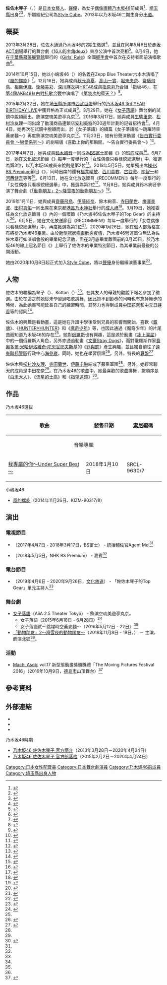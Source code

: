 {{NoteTA
|G1=Communication
|1=zh-cn:环节; zh-tw:單元; zh-hk:環節;
}}
{{藝人
|姓名 = 佐佐木琴子
|類型 = 配音員
|圖片 =  
|外文名 = 佐々木 琴子<br>（ささき ことこ）
|外文 = ja
|羅馬拼音 = Sasaki Kotoko
|暱稱 = Kotoko（{{lang|ja|ことこ}}）<ref>BOMB!2018年11月号、学研プラス、2018年10月9日、57頁、{{ASIN|B07H5VY7X4}}</ref><br>Kottan（{{lang|ja|こったん}}）<ref name="d">{{Cite web |author=佐々木琴子|url =http://blog.nogizaka46.com/kenkyusei/2013/08/013486.php |title = コトコ×ノ×ブログ@佐々木琴子( ゜∀゜ゞ) |work = 乃木坂46 研究生 公式ブログ|date=2013-08-11|accessdate = 2018-03-19 |archiveurl=https://web.archive.org/web/20190510220156/http://blog.nogizaka46.com/kenkyusei/2013/08/013486.php|archivedate=2019-05-10}}</ref>
|國籍 = {{JPN}}
|出生日期 = {{birth date and age|1998|8|28}}
|出生地點 = {{JPN}}[[埼玉縣|埼玉縣]]><ref name="stylecube"/>
|職業 = [[日本電視藝人|電視藝人]]、[[聲優|聲優]]
|語言 = [[日語|日語]]
|出道日期 = 2013年3月28日
|出道作品 =《[[生命如此美好|邊界]]》
|活躍年代 = 2013年至今
|經紀公司 = 乃木坂46合同會社（2013年－2020年）<br>[[Style_Cube|Style Cube]]（2020年－至今）
|網站 =[http://stylecube.jp/talents/kotoko 經紀公司個人介紹頁]
|相關團體 = [[乃木坂46|乃木坂46]]（2013年－2020年）
|IMDb = 
|module = 
{{Infobox Sakamichi-series member
|embed = yes 
|血型 = A型<ref name="nogizaka46memberdetail"/>
|身高 = {{height|m=1.63}}<ref name="nogizaka46memberdetail"/>
|出道日期 = 2013年3月28日
|畢業日期 = 2020年3月31日
|加入時期 = 乃木坂46第2期
|唱片公司 = N46Div.／[[Sony_Music_Records|Sony Music Records]]
|經紀公司 = 乃木坂46合同會社
|畢業前所屬團體 = 乃木坂46
|官方網站 = https://web.archive.org/web/20200423225724/https://www.nogizaka46.com/member/detail/sasakikotoko.php 乃木坂46個人介紹頁
}}
}}

'''佐佐木琴子'''（{{jpn|j=佐々木 琴子|kn=ささき ことこ|rm=Sasaki Kotoko|f=y}}，{{bd|1998年|8月28日|catIdx=Sasaki Kotoko}}）是[[日本|日本]][[女藝人|女藝人]]、[[聲優|聲優]]，為女子[[偶像_(日本)|偶像團體]][[乃木坂46|乃木坂46]]前成員<ref name="nogizaka46memberdetail">{{cite web|url=https://www.nogizaka46.com/member/detail/sasakikotoko.php|script-title=ja:佐々木 琴子｜メンバー紹介|date=2020-03-13|accessdate=2020-03-20|publisher=乃木坂46公式サイト|archive-url=https://web.archive.org/web/20200423225724/https://www.nogizaka46.com/member/detail/sasakikotoko.php|archive-date=2020-03-09|dead-url=yes}}</ref>，[[埼玉縣|埼玉縣]]出身<ref name="saitama">{{Cite web|title=(o゜▽゜)o|url=http://blog.nogizaka46.com/kotoko.sasaki/2015/02/022644.php|accessdate=2018-10-26|author=佐々木琴子|date=2015-02-02|work=乃木坂46 佐々木琴子 公式ブログ|publisher=乃木坂46LLC|archiveurl=https://web.archive.org/web/20190930100058/http://blog.nogizaka46.com/kotoko.sasaki/2015/02/022644.php|archivedate=2019-09-30}}</ref><ref name="stylecube">{{Cite web|url=http://stylecube.jp/talents/kotoko/|title=佐々木 琴子|accessdate=2020-11-30|work=[[Style_Cube|Style Cube]]|language=ja|archive-date=2022-05-28|archive-url=https://web.archive.org/web/20220528073956/http://stylecube.jp/talents/kotoko/}}</ref>，所屬經紀公司為[[Style_Cube|Style Cube]]。2013年以乃木坂46二期生身分[[出道|出道]]。

== 概要 ==
2013年3月28日，佐佐木通過乃木坂46的2期生徵選<ref>{{cite web |url=http://blog.nogizaka46.com/miona.hori/2015/03/023295.php |language=ja |script-title=ja:3年目 |publisher=乃木坂46 |date=2015-03-28 |accessdate=2019-08-30 |archive-date=2021-02-03 |archive-url=https://web.archive.org/web/20210203070756/http://blog.nogizaka46.com/miona.hori/2015/03/023295.php }}</ref>，並且在同年5月6日於[[TBS赤坂ACT劇場|赤坂ACT劇場]]舉行的舞台劇《[[16人的主角|16人的主角]]deux》東京公演中首次亮相<ref>{{cite web |url=http://blog.nogizaka46.com/staff/2013/05/011872.php |language=ja |script-title=ja:2期生お披露目に関して |publisher=乃木坂46 |date=2013-05-06 |accessdate=2019-08-30 |archive-date=2019-11-16 |archive-url=https://web.archive.org/web/20191116113952/http://blog.nogizaka46.com/staff/2013/05/011872.php |dead-url=no }}</ref>。8月4日，她在[[千葉縣|千葉縣]][[幕張展覽館|幕張展覽館]]舉行的《[[Girls'_Rule|Girls' Rule]]》全國[[握手會|握手會]]中首次在支持者面前演唱歌曲<ref>{{cite web |url=https://natalie.mu/music/news/96463 |language=ja |script-title=ja:乃木坂46、2期生がファン1万人を前に初パフォーマンス |publisher=[[natalie_(網站)|natalie]] |date=2013-08-04 |accessdate=2019-02-20 |archive-date=2019-05-15 |archive-url=https://web.archive.org/web/20190515211454/https://natalie.mu/music/news/96463 |dead-url=no }}</ref>。

2014年10月15日，她以小嶋坂46（{{lang|ja|こじ坂46}}）的名義在Zepp Blue Theater六本木演唱了《[[希望無限|風的螺旋]]》<ref>{{cite web |url=https://natalie.mu/music/news/128750 |language=ja |script-title=ja:乃木坂アンダーライブで「こじ坂46」楽曲披露 |publisher=natalie |date=2014-10-15 |accessdate=2019-08-30 |archive-date=2021-10-28 |archive-url=https://web.archive.org/web/20211028202035/https://natalie.mu/music/news/128750 }}</ref>。12月16日，她與成員[[秋元真夏|秋元真夏]]、[[高山一實|高山一實]]、[[堀未央奈|堀未央奈]]、[[齋藤飛鳥|齋藤飛鳥]]、[[相樂伊織|相樂伊織]]、[[衛藤美彩|衛藤美彩]]、[[深川麻衣|深川麻衣]]與[[HKT48|HKT48]]成員[[指原莉乃|指原莉乃]]合組「指坂46」，在[[第4屆AKB48紅白對抗歌合戰|第4屆AKB48紅白對抗歌合戰]]中演唱了《[[第幾次的藍天？|第幾次的藍天？]]》<ref>{{cite web |url=https://mdpr.jp/news/detail/1454038 |language=ja |script-title=ja:指原莉乃×乃木坂46、“さし坂46”結成　ミニスカでアピール |publisher=modelpress |date=2014-12-16 |accessdate=2019-08-30 |archive-date=2019-06-13 |archive-url=https://web.archive.org/web/20190613124431/https://mdpr.jp/news/detail/1454038 |dead-url=no }}</ref>。

2015年2月22日，她在[[埼玉縣|埼玉縣]][[所澤市|所澤市]][[西武巨蛋|西武巨蛋]]舉行的[[乃木坂46_3rd_YEAR_BIRTHDAY_LIVE_2015.2.22_SEIBU_DOME|乃木坂46 3rd YEAR BIRTHDAY LIVE]]中獲昇格為正式成員<ref>{{cite web |url=https://natalie.mu/music/news/139138 |language=ja |script-title=ja:乃木坂46、昇格や新舞台など続々発表！“新プロジェクト”メンバー募集も |publisher=natalie |date=2015-02-22 |accessdate=2019-08-30 |archive-date=2021-09-05 |archive-url=https://web.archive.org/web/20210905033551/https://natalie.mu/music/news/139138 }}</ref>。3月29日，她在《[[女子落語|女子落語]]》舞台劇的試鏡中脫穎而出，飾演空琉美遊亭丸京<ref name="乃木坂46舞台「じょしらく」出演15人決定！主役は高山、万理華、中元">{{cite web |url=https://natalie.mu/music/news/142383 |language=ja |script-title=ja:乃木坂46舞台「じょしらく」出演15人決定！主役は高山、万理華、中元 |publisher=natalie |date=2015-03-29 |accessdate=2019-08-30 |archive-date=2019-05-17 |archive-url=https://web.archive.org/web/20190517114958/https://natalie.mu/music/news/142383 |dead-url=no }}</ref>。2016年3月17日，她與成員[[生駒里奈|生駒里奈]]、[[松村沙友理|松村沙友理]]一同出席了動漫商品連鎖店[[安利美特|安利美特]]的30週年計劃的記者招待會<ref>{{cite web |url=https://www.oricon.co.jp/news/2068642/full/ |language=ja |script-title=ja:乃木坂・生駒&松村、ガチの“アニメ愛”で後輩圧倒「引いちゃいました」 |publisher=[[Oricon|Oricon]] |date=2016-03-17 |accessdate=2019-08-30 |archive-date=2016-07-18 |archive-url=https://web.archive.org/web/20160718232730/http://www.oricon.co.jp/news/2068642/full/ |dead-url=no }}</ref>。4月4日，她再次在試鏡中脫穎而出，於《女子落語》的續篇《女子落語貳〜跳躍時空蕎麥麵〜》再度飾演空琉美遊亭丸京<ref name="乃木坂46による舞台「じょしらく」新作、トリプルキャストで舞台は2066年">{{cite web |url=https://natalie.mu/comic/news/182313 |language=ja |script-title=ja:乃木坂46による舞台「じょしらく」新作、トリプルキャストで舞台は2066年 |publisher=natalie |date=2016-04-04 |accessdate=2019-08-30 |archive-date=2019-05-09 |archive-url=https://web.archive.org/web/20190509234132/https://natalie.mu/comic/news/182313 |dead-url=no }}</ref>。11月23日，她有份聲演動畫《[[告白實行委員會_～戀愛系列～|告白實行委員會 ～戀愛系列～]]》的劇場版《喜歡上你的那瞬間。～告白實行委員會～》<ref name="HoneyWorks映画ED主題歌は乃木坂46さゆりんご軍団+真夏さんリスペクト軍団">{{cite web |url=https://natalie.mu/music/news/210263 |language=ja |script-title=ja:HoneyWorks映画ED主題歌は乃木坂46さゆりんご軍団+真夏さんリスペクト軍団 |publisher=natalie |date=2016-11-23 |accessdate=2019-08-30 |archive-date=2019-08-14 |archive-url=https://web.archive.org/web/20190814205037/https://natalie.mu/music/news/210263 |dead-url=no }}</ref>。

2017年4月7日，她與成員[[鈴木絢音|鈴木絢音]]一同成為[[BS富士|BS富士]]節目《{{Link-ja|JAPA-CON presents agent HaZAP|ジャパコンTV}}》的班底成員<ref name="佐々木琴子と鈴木絢音が新番組BSフジ「ジャパコン Presents 『エージェントHaZAP』」レギュラー出演決定！">{{cite web |url=http://www.nogizaka46.com/news/2017/03/bs-presents-hazap.php |language=ja |script-title=ja:佐々木琴子と鈴木絢音が新番組BSフジ「ジャパコン Presents 『エージェントHaZAP』」レギュラー出演決定！ |publisher=乃木坂46 |date=2017-03-28 |accessdate=2019-07-06 |archive-date=2019-04-12 |archive-url=https://web.archive.org/web/20190412065442/http://www.nogizaka46.com/news/2017/03/bs-presents-hazap.php |dead-url=no }}</ref>。6月7日，她在[[文化放送_(日本)|文化放送]]節目《{{Link-ja|RECOMMEN!|レコメン!}}》每年一度舉行的「女性偶像只看樣貌總選舉」中，獲選為第3位，以乃木坂46成員來說則是第2位<ref>{{cite web |url=https://mdpr.jp/news/detail/1692285 |language=ja |script-title=ja:「女性アイドル顔だけ総選挙」結果発表！AKB48、乃木坂46、欅坂46入り乱れる |publisher=modelpress |date=2017-06-08 |accessdate=2019-08-30 |archive-date=2018-06-22 |archive-url=https://web.archive.org/web/20180622032806/https://mdpr.jp/news/detail/1692285 |dead-url=no }}</ref>。2018年5月5日，她單獨出席[[NHK_BS_Premium|NHK BS Premium]]節目《{{Link-ja|公佈！全高達大投票|発表!全ガンダム大投票}}》，同時出席的還有[[福井晴敏|福井晴敏]]、[[西川貴教|西川貴教]]、[[古谷徹|古谷徹]]、[[關智一|關智一]]和[[河西健吾|河西健吾]]等等<ref name="NHKで「発表！全ガンダム大投票」古谷徹、関智一、河西健吾の生アフレコも">{{cite web |url=https://natalie.mu/comic/news/280601 |language=ja |script-title=ja:NHKで「発表！全ガンダム大投票」古谷徹、関智一、河西健吾の生アフレコも |publisher=natalie |date=2018-05-03 |accessdate=2019-08-30 |archive-date=2019-04-18 |archive-url=https://web.archive.org/web/20190418200937/https://natalie.mu/comic/news/280601 |dead-url=no }}</ref>。6月13日，她在文化放送節目《RECOMMEN!》每年一度舉行的「女性偶像只看樣貌總選舉」中，獲選為第2位<ref>{{cite web |url=https://mdpr.jp/news/detail/1772813 |language=ja |script-title=ja:「女性アイドル顔だけ総選挙2018」結果発表＜1位～20位＞ |publisher=modelpress |date=2018-06-13 |accessdate=2019-08-30 |archive-date=2019-07-06 |archive-url=https://web.archive.org/web/20190706121854/https://mdpr.jp/news/detail/1772813 |dead-url=no }}</ref>。11月8日，她與成員鈴木絢音參演了舞台劇《[[動物朋友|「動物朋友」2～降雪夜的動物朋友～]]》<ref name="乃木坂46鈴木絢音&佐々木琴子、アイドルの先輩・仁藤萌乃は「面白くて優しい方」">{{cite web |url=https://www.oricon.co.jp/news/2123029/full/ |language=ja |script-title=ja:乃木坂46鈴木絢音&佐々木琴子、アイドルの先輩・仁藤萌乃は「面白くて優しい方」 |publisher=Oricon |date=2018-11-08 |accessdate=2019-08-30 |archive-date=2019-11-09 |archive-url=https://web.archive.org/web/20191109033027/https://www.oricon.co.jp/news/2123029/full/ |dead-url=no }}</ref>。

2019年1月11日，她與成員[[齋藤飛鳥|齋藤飛鳥]]、[[伊藤純奈|伊藤純奈]]、鈴木絢音、[[寺田蘭世|寺田蘭世]]、[[梅澤美波|梅澤美波]]、[[田村真佑|田村真佑]]一同出席在東京都[[港區_(東京都)|港區]][[乃木神社_(東京都港區)|乃木神社]]舉行的[[成人禮|成人禮]]<ref>{{cite web |url=https://www.oricon.co.jp/news/2127274/full/ |language=ja |script-title=ja:乃木坂46・齋藤飛鳥ら、晴れ着姿で成人式 【全メンバーコメント掲載】 |publisher=Oricon |date=2019-01-11 |accessdate=2019-08-30 |archive-date=2019-11-28 |archive-url=https://web.archive.org/web/20191128091116/https://www.oricon.co.jp/news/2127274/full/ |dead-url=no }}</ref>。3月19日，她獲委任為文化放送節目《{{Link-ja|A&G Request Hour 阿澄佳奈的KimiMachi!|A&Gリクエストアワー 阿澄佳奈のキミまち!}}》內的一個環節《乃木坂46佐佐木琴子的Top Gear》的主持人<ref name="文化放送「キミまち！」浅川梨奈が新アシスタントに　乃木坂・佐々木も参加">{{cite web |url=https://www.daily.co.jp/gossip/2019/03/19/0012160456.shtml |language=ja |script-title=ja:文化放送「キミまち！」浅川梨奈が新アシスタントに　乃木坂・佐々木も参加 |publisher={{Link-ja|每日體育|デイリースポーツ}} |date=2019-03-19 |accessdate=2019-08-30 |archive-date=2019-05-05 |archive-url=https://web.archive.org/web/20190505161609/https://www.daily.co.jp/gossip/2019/03/19/0012160456.shtml |dead-url=no }}</ref>。6月5日，她在文化放送節目《RECOMMEN!》每年一度舉行的「女性偶像只看樣貌總選舉」中，再度獲選為第2位<ref>{{cite web |url=https://mdpr.jp/news/detail/1842722 |language=ja |script-title=ja:「女性アイドル顔だけ総選挙2019」結果発表＜1位～20位＞ |publisher=modelpress |date=2019-06-05 |accessdate=2019-08-30 |archive-date=2019-06-14 |archive-url=https://web.archive.org/web/20190614133127/https://mdpr.jp/news/detail/1842722 |dead-url=no }}</ref>。2020年1月26日，她在個人部落格宣布將從乃木坂46[[畢業_(演藝界)|畢業]]。由於[[2019冠狀病毒病日本疫情|新型冠狀病毒肺炎疫情]]，乃木坂46營運單位無法為佐佐木舉行如演唱會般的畢業紀念活動，但在3月底畢業離團前的3月25日，於乃木坂46的線上冠名節目《{{link-ja|貓舌SHOWROOM|猫舌SHOWROOM}}》上舉行了佐佐木的畢業特別節目，為其畢業前最後的公開活動。

她由2020年10月8日起正式加入[[Style_Cube|Style Cube]]，將以[[聲優|聲優]]身份繼續演藝事業<ref>{{cite web|url=https://www.oricon.co.jp/news/2174346/full/|language=ja|script-title=ja:元乃木坂46・佐々木琴子、スタイルキューブに所属 声優として活動「たくさん勉強していきたい」|publisher=Oricon|date=2020-10-14|accessdate=2020-10-14|archive-date=2020-10-19|archive-url=https://web.archive.org/web/20201019080814/https://www.oricon.co.jp/news/2174346/full/|dead-url=no}}</ref>。

== 人物 ==
佐佐木的暱稱為琴子（{{lang|ja|ことこ}}）、Kottan（{{lang|ja|こったん}}）<ref name="＜乃木坂46鈴木絢音＆佐々木琴子インタビュー＞2位と5位にランクイン！「女性アイドル顔だけ総選挙」について聞いた結果…二人の美容トーク、夢、悩みも【舞台「けものフレンズ」2】">{{cite web |url=https://mdpr.jp/interview/detail/1803973 |language=ja |script-title=ja:＜乃木坂46鈴木絢音＆佐々木琴子インタビュー＞2位と5位にランクイン！「女性アイドル顔だけ総選挙」について聞いた結果…二人の美容トーク、夢、悩みも【舞台「けものフレンズ」2】 |publisher=modelpress |date=2017-06-08 |accessdate=2019-08-30 |archive-date=2019-05-06 |archive-url=https://web.archive.org/web/20190506084243/https://mdpr.jp/interview/detail/1803973 |dead-url=no }}</ref>。在其友人的母親的勸說下報名參加了徵選。由於在這之前她從未學習過唱歌跳舞，因此抓不到節奏的同時也有忘掉舞步的時候，為此她盡可能延長自己的練習時間，其努力也得到成員[[中田花奈|中田花奈]]和[[中元日芽香|中元日芽香]]等的認同<ref name="乃木坂46佐々木琴子、自然体の奥にある慈しみ">{{cite web |url=https://entamenext.com/articles/detail/1476 |language=ja |script-title=ja:乃木坂46佐々木琴子、自然体の奥にある慈しみ |publisher=ENTAME |date=2015-05-01 |accessdate=2019-08-30 |archive-date=2020-02-17 |archive-url=https://web.archive.org/web/20200217215821/https://entamenext.com/articles/detail/1476 |dead-url=no }}</ref>。

佐佐木的興趣是看動畫，這是她在升讀中學後受到兄長的影響而開始，喜歡《[[銀魂|銀魂]]》、《[[HUNTER×HUNTER|HUNTER×HUNTER]]》和《[[魔奇少年|魔奇少年]]》等，也因此通過《魔奇少年》的片尾曲而知道乃木坂46的存在<ref name="乃木坂46佐々木琴子、自然体の奥にある慈しみ"/>。她對[[俄羅斯|俄羅斯]]也有興趣，這是源於動畫《[[冰上溜星|冰上溜星]]》中的一個俄羅斯人角色，另外亦通過動畫《[[文豪Stray_Dogs|文豪Stray Dogs]]》，而對俄羅斯作家[[費奧多爾·米哈伊洛維奇·陀思妥耶夫斯基|費奧多爾·米哈伊洛維奇·陀思妥耶夫斯基]]的《[[罪與罰|罪與罰]]》產生興趣，並且獨自前往了[[遠東聯邦管區|遠東聯邦管區]]行政中心[[海參崴|海參崴]]。同時，她也在學習俄語<ref>{{cite web |url=https://ananweb.jp/news/195001/ |language=ja |script-title=ja:乃木坂46・佐々木琴子、アニメ愛→ロシア愛に? 一人旅も計画 |publisher=anan |date=2018-10-02 |accessdate=2019-08-30 |archive-date=2021-04-11 |archive-url=https://web.archive.org/web/20210411181718/https://ananweb.jp/news/195001/ }}</ref>。另外，特長的[[算盤_(東亞)|算盤]]<ref>{{cite book|script-title=ja:日経エンタテインメント! アイドル Special 2015 |script-chapter=ja:佐々木琴子 美少女なのに浮世離れアニメ好きの愛されぽんこつ娘 |language=ja  |publisher={{Link-ja|日經BP|日経BP}} |date=2014-12-02 |pages=78-79 |isbn=978-4-8222-7597-6}}</ref>

佐佐木與[[松村沙友理|松村沙友理]]、[[寺田蘭世|寺田蘭世]]、[[伊藤卡琳|伊藤卡琳]]結成了蘋果軍團<ref name="HoneyWorks映画ED主題歌は乃木坂46さゆりんご軍団+真夏さんリスペクト軍団"/>。另外，她經常聊天的成員是中田花奈<ref name="＜乃木坂46鈴木絢音＆佐々木琴子インタビュー＞2位と5位にランクイン！「女性アイドル顔だけ総選挙」について聞いた結果…二人の美容トーク、夢、悩みも【舞台「けものフレンズ」2】"/>。在乃木坂46的歌曲中，她最喜歡的歌曲排舞，按順序是《[[赤腳Summer|白米大人]]》、《[[最初的夢想_(專輯)|流星的士高]]》和《[[制服模特兒|指望遠鏡]]》<ref>{{cite book|script-title=ja:乃木坂46×週刊プレイボーイ2017 2018年 1/10号 |script-chapter=ja:乃木坂46ダンス振り付け総選挙 |language=ja  |publisher=[[集英社|集英社]] |date=2017-12-08 |pages=92 |id={{JAN|4910020531179}}}}</ref>。

== 作品 ==
;乃木坂46選拔
{| class="wikitable"
|-
! 歌曲 !! 發售日期 !! [[索尼|索尼]]編碼
|-
|colspan="4"|<center>音樂專輯</center>
|-
| [[我專屬的你～Under_Super_Best～|我專屬的你～Under Super Best～]] || 2018年1月10日 || SRCL-9630/7
|}

;小嶋坂46
* [[希望無限|風的螺旋]]（2014年11月26日、KIZM-90317/8）

== 演出 ==
{{Hatnote|僅列出個人參演，以乃木坂46成員共同名義之相關演出請詳見 「[[乃木坂46#媒體演出|乃木坂46 演出]]」}}

=== 電視節目 ===
* {{Link-ja|JAPA-CON presents agent HaZAP|ジャパコンTV}}（2017年4月7日 - 2018年3月17日，BS富士） - 統括輔佐官Agent Mei<ref name="佐々木琴子と鈴木絢音が新番組BSフジ「ジャパコン Presents 『エージェントHaZAP』」レギュラー出演決定！"/>
* {{Link-ja|公佈！全高達大投票|発表!全ガンダム大投票}}（2018年5月5日，NHK BS Premium） - 嘉賓<ref name="NHKで「発表！全ガンダム大投票」古谷徹、関智一、河西健吾の生アフレコも"/>

=== 電台節目 ===
* {{link-ja|A&G Request Hour 阿澄佳奈的KimiMachi!|A&Gリクエストアワー 阿澄佳奈のキミまち!}}（2019年4月6日 - 2020年9月26日，[[文化放送_(日本)|文化放送]]） - 「佐佐木琴子的Top Gear」單元主持人<ref name="文化放送「キミまち！」浅川梨奈が新アシスタントに　乃木坂・佐々木も参加"/>

=== 舞台劇 ===
* [[女子落語|女子落語]]（AiiA 2.5 Theater Tokyo） - 飾演空琉美遊亭丸京。
** 女子落語（2015年6月18日 - 6月28日）<ref name="乃木坂46舞台「じょしらく」出演15人決定！主役は高山、万理華、中元"/>
** 女子落語貳〜跳躍時空蕎麥麵〜（2016年5月12日 - 22日）<ref name="乃木坂46による舞台「じょしらく」新作、トリプルキャストで舞台は2066年"/>
* [[動物朋友|「動物朋友」2～降雪夜的動物朋友～]]（2018年11月8日 - 18日，{{Link-ja|品川王子飯店|品川プリンスホテル|Club eX}}） － 主演，飾演北狐<ref name="乃木坂46鈴木絢音&佐々木琴子、アイドルの先輩・仁藤萌乃は「面白くて優しい方」"/>。

=== 活動 ===
* [[Machi_Asobi|Machi Asobi]] vol.17 新型態動畫獎頒獎禮「The Moving Pictures Festival 2016」（2016年10月9日，[[德島市|德島市]]{{Link-ja|眉山 (德島市)|眉山 (徳島市)|眉山}}山頂舞台）<ref>{{Cite news|script-title=ja:マチ★アソビ名物Pの喜びの登壇も！ ニュータイプアニメアワード授賞式「The Moving Pictures Festival 2016」レポート|language=ja|newspaper=NewsWalker|date=2016-10-10|url=https://news.walkerplus.com/article/89207/|accessdate=2018-11-22|publisher=KADOKAWA|archive-date=2018-11-22|archive-url=https://web.archive.org/web/20181122131929/https://news.walkerplus.com/article/89207/|dead-url=no}}</ref>

== 參考資料 ==
{{reflist|2}}

== 外部連結 ==
* {{Official website|http://stylecube.jp/talents/kotoko|Style Cube個人介紹頁}}{{ja}}
* {{instagram|sasaki_kotoko828}}{{ja}}
* {{twitter|ssk_ktk828}}{{ja}}
;乃木坂46時期
* [https://web.archive.org/web/20200423225724/https://www.nogizaka46.com/member/detail/sasakikotoko.php 乃木坂46 佐佐木琴子 官方簡介]（2013年3月28日－2020年4月24日）{{ja}}
* [https://web.archive.org/web/20200402013919/http://blog.nogizaka46.com/kotoko.sasaki/ 乃木坂46 佐佐木琴子 官方部落格]（2015年2月2日－2020年4月24日）{{ja}}

{{Style Cube}}
{{乃木坂46}}

{{DEFAULTSORT:Sasaki Kotoko}}
[[Category:日本女性配音員|Category:日本女性配音員]]
[[Category:日本舞台劇演員|Category:日本舞台劇演員]]
[[Category:乃木坂46前成員|Category:乃木坂46前成員]]
[[Category:埼玉縣出身人物|Category:埼玉縣出身人物]]